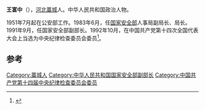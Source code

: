 '''王富中'''（{{bd|1932年|5月||}}），[[河北|河北]][[藁城|藁城]]人。中华人民共和国政治人物。

1951年7月起在公安部工作。1983年6月，任[[中华人民共和国国家安全部|国家安全部]]人事局副局长、局长。1991年9月，任国家安全部副部长。1992年10月，在中国共产党第十四次全国代表大会上当选为中央纪律检查委员会委员<ref name="曉冲1998">{{cite book|author=曉冲|title=中共反貪大案重案|url=http://books.google.com/books?id=cRO5AAAAIAAJ|year=1998|publisher=夏菲爾國際出版公司|isbn=978-962-938-006-9|pages=44–45}}</ref>。

==参考==
{{reflist}}
{{中国政治人物小作品}}

[[Category:藁城人|Category:藁城人]]
[[Category:中华人民共和国国家安全部副部长|Category:中华人民共和国国家安全部副部长]]
[[Category:中国共产党第十四届中央纪律检查委员会委员|Category:中国共产党第十四届中央纪律检查委员会委员]]